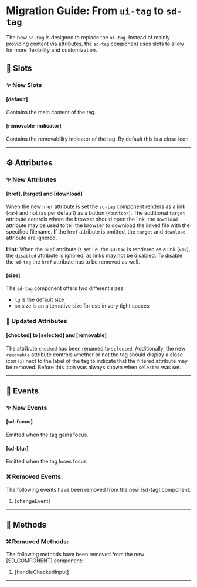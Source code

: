 # Migration Guide: From `ui-tag` to `sd-tag`

The new `sd-tag` is designed to replace the `ui-tag`. Instead of mainly providing content via attributes, the `sd-tag` component uses slots to allow for more flexibility and customization.

## 💾 Slots

### ✨ New Slots

#### [default]

Contains the main content of the tag.

#### [removable-indicator]

Contains the removability indicator of the tag. By default this is a close icon.

<hr />

## ⚙️ Attributes

### ✨ New Attributes

#### [href], [target] and [download]

When the new `href` attribute is set the `sd-tag` component renders as a link (`<a>`) and not (as per default) as a button (`<button>`). The additional `target` attribute controls where the browser should open the link, the `download` attribute may be used to tell the browser to download the linked file with the specified filename. If the `href` attribute is omitted, the `target` and `download` attribute are ignored.

**Hint:** When the `href` attribute is set i.e. the `sd-tag` is rendered as a link (`<a>`), the `disabled` attribute is ignored, as links may not be disabled. To disable the `sd-tag` the `href` attribute has to be removed as well.

#### [size]

The `sd-tag` component offers two different sizes:

- `lg` is the default size
- `sm` size is an alternative size for use in very tight spaces

### 🔀 Updated Attributes

#### [checked] to [selected] and [removable]

The attribute `checked` has been renamed to `selected`. Additionally, the new `removable` attribute controls whether or not the tag should display a close icon (`x`) next to the label of the tag to indicate that the filtered attribute may be removed. Before this icon was always shown when `selected` was set.

<hr />

## 🥳 Events

### ✨ New Events

#### [sd-focus]

Emitted when the tag gains focus.

#### [sd-blur]

Emitted when the tag loses focus.

### ❌ Removed Events:

The following events have been removed from the new [sd-tag] component:

1. [changeEvent]

<hr />

## 🧪 Methods

### ❌ Removed Methods:

The following methods have been removed from the new [SD_COMPONENT] component:

1. [handleCheckedInput]

<hr />
